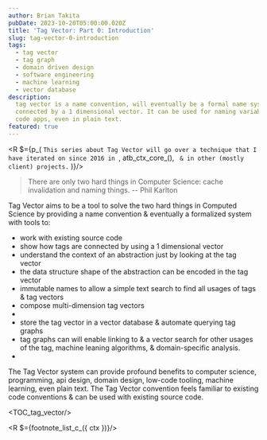 ```yaml
---
author: Brian Takita
pubDate: 2023-10-20T05:00:00.020Z
title: 'Tag Vector: Part 0: Introduction'
slug: tag-vector-0-introduction
tags:
  - tag vector
  - tag graph
  - domain driven design
  - software engineering
  - machine learning
  - vector database
description:
  tag vector is a name convention, will eventually be a formal name system, where names are composed of tags
  connected by a 1 dimensional vector. It can be used for naming variables, functions, components, network apis, low
  code apps, even in plain text.
featured: true
---
```


<R $={p_(
	`This series about Tag Vector will go over a technique that I have iterated on since 2016 in `, atb_ctx_core_(), `
	& in other (mostly client) projects.`
)}/>

> There are only two hard things in Computer Science: cache invalidation and naming things.
> -- Phil Karlton

Tag Vector aims to be a tool to solve the two hard things in Computed Science by providing a name convention &
eventually a formalized system with tools to:
<ul>
	<li>work with existing source code</li>
	<li>show how tags are connected by using a 1 dimensional vector</li>
	<li>understand the context of an abstraction just by looking at the tag vector</li>
	<li>the data structure shape of the abstraction can be encoded in the tag vector</li>
	<li>immutable names to allow a simple text search to find all usages of tags & tag vectors</li>
	<li>compose multi-dimension tag vectors</li>
	<li>
		<R $={[
			`show the directional arrow of a tag vector in source code & text using font ligatures`,
			footnote_c_({ ctx, id: 'font-ligatures' },
				`The underscore arrow font ligatures will be developed in new fonts forked from popular existing fonts`)
		]}/>
	</li>
	<li>store the tag vector in a vector database & automate querying tag graphs</li>
	<li>tag graphs can will enable linking to & a vector search for other usages of the tag, machine leaning algorithms, &
		domain-specific analysis.</li>
	<li>
		<R $={[
			`write prose with an editor that understands the tag vector with tools that parse & act on the tag vector,
				rendering components & performing api calls`,
			footnote_c_({ ctx, id: 'tag-vector-editor-prototype' },
				`A prototype of the document editor with Tag Vector is in the works`
		)]}/>
	</li>
</ul>

The Tag Vector system can provide profound benefits to computer science, programming, api design, domain design,
low-code tooling, machine learning, even plain text. The Tag Vector convention feels familiar to existing code
conventions & can be used with existing source code.

<TOC_tag_vector/>

<R $={footnote_list_c_({ ctx })}/>
